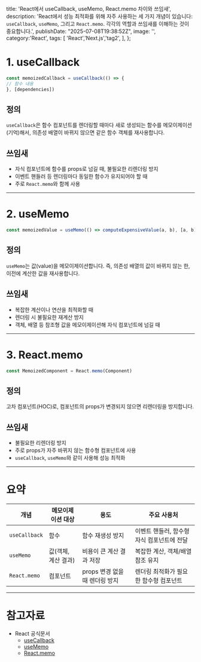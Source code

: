 
  title: 'React에서 useCallback, useMemo, React.memo 차이와 쓰임새',
  description: 'React에서 성능 최적화를 위해 자주 사용하는 세 가지 개념이 있습니다: `useCallback`, `useMemo`, 그리고 `React.memo`. 각각의 역할과 쓰임새를 이해하는 것이 중요합니다.',
  publishDate: "2025-07-08T19:38:52Z",
  image: '',
  category:'React',
  tags: [
    'React','Next.js','tag2',
  ],
};

# 1. useCallback
```jsx
const memoizedCallback = useCallback(() => {
// 함수 내용
}, [dependencies])
```

## 정의
  `useCallback`은 함수 컴포넌트를 렌더링할 때마다 새로 생성되는 함수를 메모이제이션(기억)해서, 의존성 배열이 바뀌지 않으면 같은 함수 객체를 재사용합니다.

## 쓰임새
  - 자식 컴포넌트에 함수를 props로 넘길 때, 불필요한 리렌더링 방지  
  - 이벤트 핸들러 등 렌더링마다 동일한 함수가 유지되어야 할 때  
  - 주로 `React.memo`와 함께 사용

---

# 2. useMemo
```jsx
const memoizedValue = useMemo(() => computeExpensiveValue(a, b), [a, b])
```

## 정의
  `useMemo`는 값(value)을 메모이제이션합니다. 즉, 의존성 배열의 값이 바뀌지 않는 한, 이전에 계산한 값을 재사용합니다.

## 쓰임새
  - 복잡한 계산이나 연산을 최적화할 때  
  - 렌더링 시 불필요한 재계산 방지  
  - 객체, 배열 등 참조형 값을 메모이제이션해 자식 컴포넌트에 넘길 때

---

# 3. React.memo
```jsx
const MemoizedComponent = React.memo(Component)
```

## 정의
  고차 컴포넌트(HOC)로, 컴포넌트의 props가 변경되지 않으면 리렌더링을 방지합니다.

## 쓰임새
  - 불필요한 리렌더링 방지  
  - 주로 props가 자주 바뀌지 않는 함수형 컴포넌트에 사용  
  - `useCallback`, `useMemo`와 같이 사용해 성능 최적화

---

# 요약

| 개념           | 메모이제이션 대상  | 용도                      | 주요 사용처                            |
|----------------|-------------------|---------------------------|-------------------------------------|
| `useCallback`  | 함수              | 함수 재생성 방지           | 이벤트 핸들러, 함수형 자식 컴포넌트에 전달 |
| `useMemo`      | 값(객체, 계산 결과) | 비용이 큰 계산 결과 저장    | 복잡한 계산, 객체/배열 참조 유지        |
| `React.memo`   | 컴포넌트           | props 변경 없을 때 렌더링 방지 | 렌더링 최적화가 필요한 함수형 컴포넌트  |

---

# 참고자료

- React 공식문서  
  - [useCallback](https://react.dev/reference/react/useCallback)  
  - [useMemo](https://react.dev/reference/react/useMemo)  
  - [React.memo](https://react.dev/reference/react/memo)  